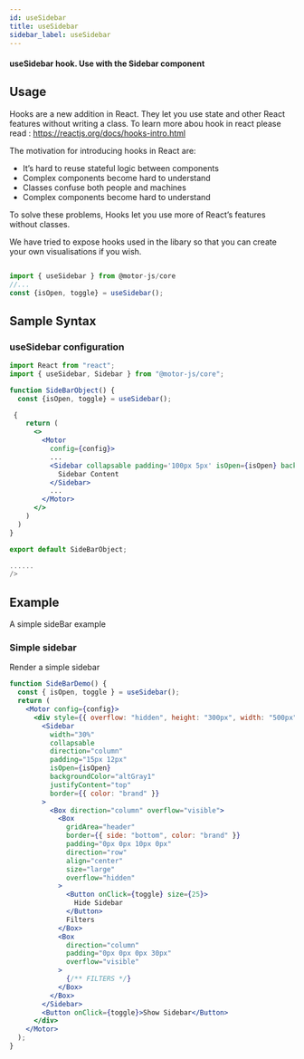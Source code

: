 ```yaml
---
id: useSidebar
title: useSidebar
sidebar_label: useSidebar
---
```


#### useSidebar hook. Use with the Sidebar component

## Usage

Hooks are a new addition in React. They let you use state and other React features without writing a class. To learn more abou hook in react please read : <a>https://reactjs.org/docs/hooks-intro.html</a>

The motivation for introducing hooks in React are:

- It’s hard to reuse stateful logic between components
- Complex components become hard to understand
- Classes confuse both people and machines
- Complex components become hard to understand

To solve these problems, Hooks let you use more of React’s features without classes.

We have tried to expose hooks used in the libary so that you can create your own visualisations if you wish.

```javascript

import { useSidebar } from @motor-js/core
//...
const {isOpen, toggle} = useSidebar();

```

## Sample Syntax

### useSidebar configuration

```jsx {2,12-15}
import React from "react";
import { useSidebar, Sidebar } from "@motor-js/core";

function SideBarObject() {
  const {isOpen, toggle} = useSidebar();

 {
    return (
      <>
        <Motor
          config={config}>
          ...
          <Sidebar collapsable padding='100px 5px' isOpen={isOpen} backgroundColor='lightblue'>
            Sidebar Content
          </Sidebar>
          ...
        </Motor>
      </>
    )
  )
}

export default SideBarObject;

......
/>
```

## Example

A simple sideBar example

### Simple sidebar

Render a simple sidebar

```jsx
function SideBarDemo() {
  const { isOpen, toggle } = useSidebar();
  return (
    <Motor config={config}>
      <div style={{ overflow: "hidden", height: "300px", width: "500px" }}>
        <Sidebar
          width="30%"
          collapsable
          direction="column"
          padding="15px 12px"
          isOpen={isOpen}
          backgroundColor="altGray1"
          justifyContent="top"
          border={{ color: "brand" }}
        >
          <Box direction="column" overflow="visible">
            <Box
              gridArea="header"
              border={{ side: "bottom", color: "brand" }}
              padding="0px 0px 10px 0px"
              direction="row"
              align="center"
              size="large"
              overflow="hidden"
            >
              <Button onClick={toggle} size={25}>
                Hide Sidebar
              </Button>
              Filters
            </Box>
            <Box
              direction="column"
              padding="0px 0px 0px 30px"
              overflow="visible"
            >
              {/** FILTERS */}
            </Box>
          </Box>
        </Sidebar>
        <Button onClick={toggle}>Show Sidebar</Button>
      </div>
    </Motor>
  );
}
```
